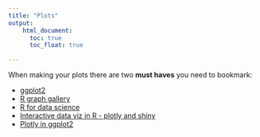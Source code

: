 ```yaml
---
title: "Plots"
output:
    html_document:
      toc: true
      toc_float: true

---
```


<i class="fas fa-link"></i> When making your plots there are two **must haves** you need to bookmark:

* [ggplot2](https://ggplot2.tidyverse.org/)
* [R graph gallery](https://www.r-graph-gallery.com/)
* [R for data science](https://r4ds.had.co.nz/)
* [Interactive data viz in R - plotly and shiny](https://plotly-r.com/index.html)
* [Plotly in ggplot2](https://plotly.com/ggplot2/getting-started/)